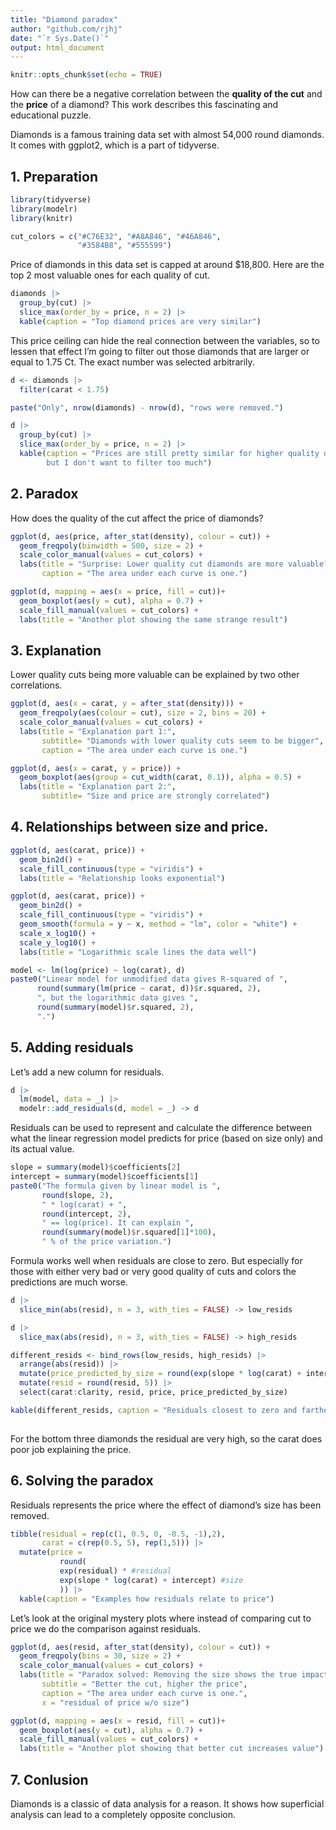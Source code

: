 ```yaml
---
title: "Diamond paradox"
author: "github.com/rjhj"
date: "`r Sys.Date()`"
output: html_document
---
```


```r
knitr::opts_chunk$set(echo = TRUE)
```


How can there be a negative correlation between the **quality of the cut** and the **price** of a diamond? This work describes this fascinating and educational puzzle.

Diamonds is a famous training data set with almost 54,000 round diamonds. It comes with ggplot2, which is a part of tidyverse.

## 1. Preparation

```r
library(tidyverse)
library(modelr)
library(knitr)

cut_colors = c("#C76E32", "#A8A846", "#46A846",
               "#3584B8", "#555599")
```


Price of diamonds in this data set is capped at around \$18,800. Here are the top 2 most valuable ones for each quality of cut.

```r
diamonds |>
  group_by(cut) |>
  slice_max(order_by = price, n = 2) |>
  kable(caption = "Top diamond prices are very similar")
```

This price ceiling can hide the real connection between the variables, so to lessen that effect I'm going to filter out those diamonds that are larger or equal to 1.75 Ct. The exact number was selected arbitrarily.

```r
d <- diamonds |>
  filter(carat < 1.75)

paste("Only", nrow(diamonds) - nrow(d), "rows were removed.")

```

```r
d |>
  group_by(cut) |>
  slice_max(order_by = price, n = 2) |>
  kable(caption = "Prices are still pretty similar for higher quality diamonds,
        but I don't want to filter too much")
```

## 2. Paradox

How does the quality of the cut affect the price of diamonds?

```r
ggplot(d, aes(price, after_stat(density), colour = cut)) +
  geom_freqpoly(binwidth = 500, size = 2) +
  scale_color_manual(values = cut_colors) +
  labs(title = "Surprise: Lower quality cut diamonds are more valuable?",
       caption = "The area under each curve is one.")
```

```r
ggplot(d, mapping = aes(x = price, fill = cut))+
  geom_boxplot(aes(y = cut), alpha = 0.7) +
  scale_fill_manual(values = cut_colors) +
  labs(title = "Another plot showing the same strange result")
```

## 3. Explanation

Lower quality cuts being more valuable can be explained by two other correlations.

```r
ggplot(d, aes(x = carat, y = after_stat(density))) +
  geom_freqpoly(aes(colour = cut), size = 2, bins = 20) +
  scale_color_manual(values = cut_colors) +
  labs(title = "Explanation part 1:",
       subtitle= "Diamonds with lower quality cuts seem to be bigger",
       caption = "The area under each curve is one.")
```

```r
ggplot(d, aes(x = carat, y = price)) + 
  geom_boxplot(aes(group = cut_width(carat, 0.1)), alpha = 0.5) +
  labs(title = "Explanation part 2:",
       subtitle= "Size and price are strongly correlated")
```

## 4. Relationships between size and price.

```r
ggplot(d, aes(carat, price)) +
  geom_bin2d() +
  scale_fill_continuous(type = "viridis") +
  labs(title = "Relationship looks exponential")
```

```r
ggplot(d, aes(carat, price)) +
  geom_bin2d() +
  scale_fill_continuous(type = "viridis") +
  geom_smooth(formula = y ~ x, method = "lm", color = "white") +
  scale_x_log10() + 
  scale_y_log10() +
  labs(title = "Logarithmic scale lines the data well")
```

```r
model <- lm(log(price) ~ log(carat), d) 
paste0("Linear model for unmodified data gives R-squared of ",
      round(summary(lm(price ~ carat, d))$r.squared, 2),
      ", but the logarithmic data gives ",
      round(summary(model)$r.squared, 2),
      ".")
```

## 5. Adding residuals

Let's add a new column for residuals.

```r
d |>
  lm(model, data = _) |>
  modelr::add_residuals(d, model = _) -> d
```


Residuals can be used to represent and calculate the difference between what the linear regression model predicts for price (based on size only) and its actual value.

```r
slope = summary(model)$coefficients[2]
intercept = summary(model)$coefficients[1]
paste0("The formula given by linear model is ",
       round(slope, 2),
       " * log(carat) + ",
       round(intercept, 2),
       " == log(price). It can explain ",
       round(summary(model)$r.squared[1]*100),
       " % of the price variation.")
```

Formula works well when residuals are close to zero. But especially for those with either very bad or very good quality of cuts and colors the predictions are much worse.

```r
d |>
  slice_min(abs(resid), n = 3, with_ties = FALSE) -> low_resids

d |>
  slice_max(abs(resid), n = 3, with_ties = FALSE) -> high_resids

different_resids <- bind_rows(low_resids, high_resids) |>
  arrange(abs(resid)) |>
  mutate(price_predicted_by_size = round(exp(slope * log(carat) + intercept))) |>
  mutate(resid = round(resid, 5)) |>
  select(carat:clarity, resid, price, price_predicted_by_size)

kable(different_resids, caption = "Residuals closest to zero and farthest from it")
  
```

For the bottom three diamonds the residual are very high, so the carat does poor job explaining the price.

## 6. Solving the paradox

Residuals represents the price where the effect of diamond's size has been removed. 

```r
tibble(residual = rep(c(1, 0.5, 0, -0.5, -1),2),
       carat = c(rep(0.5, 5), rep(1,5))) |>
  mutate(price =
           round(
           exp(residual) * #residual
           exp(slope * log(carat) + intercept) #size
           )) |>
  kable(caption = "Examples how residuals relate to price")
```

Let's look at the original mystery plots where instead of comparing cut to price we do the comparison against residuals.

```r
ggplot(d, aes(resid, after_stat(density), colour = cut)) +
  geom_freqpoly(bins = 30, size = 2) +
  scale_color_manual(values = cut_colors) +
  labs(title = "Paradox solved: Removing the size shows the true impact of the cut",
       subtitle = "Better the cut, higher the price",
       caption = "The area under each curve is one.",
       x = "residual of price w/o size")
```

```r
ggplot(d, mapping = aes(x = resid, fill = cut))+
  geom_boxplot(aes(y = cut), alpha = 0.7) +
  scale_fill_manual(values = cut_colors) +
  labs(title = "Another plot showing that better cut increases value")
```

## 7. Conlusion

Diamonds is a classic of data analysis for a reason. It shows how superficial analysis can lead to a completely opposite conclusion.
